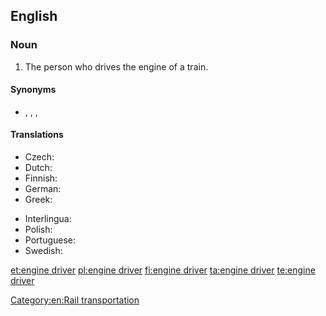 ==English==

===Noun===
{{en-noun|head=[[engine]] [[driver]]}}

# {{lb|en|British|dated}} The person who drives the engine of a train.

====Synonyms====
* {{l|en|railroad engineer}}, {{l|en|locomotive engineer}}, {{l|en|train driver}}, {{l|en|train operator}}

====Translations====
{{trans-top|person}}
* Czech: {{t|cs|strojvůdce|m}}
* Dutch: {{t+|nl|machinist|m}}
* Finnish: {{t+|fi|veturinkuljettaja}}
* German: {{t+|de|Lokomotivführer|m}}
* Greek: {{t+|el|αμαξάς|m}}
{{trans-mid}}
* Interlingua: {{t|ia|machinista}}
* Polish: {{t+|pl|maszynista|m}}
* Portuguese: {{t+|pt|maquinista|m|f}}
* Swedish: {{t+|sv|lokförare|c}}
{{trans-bottom}}

[[Category:en:Rail transportation]]

[[et:engine driver]]
[[pl:engine driver]]
[[fi:engine driver]]
[[ta:engine driver]]
[[te:engine driver]]
